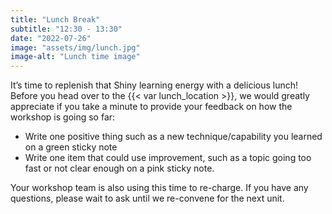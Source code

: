 ```yaml
---
title: "Lunch Break"
subtitle: "12:30 - 13:30"
date: "2022-07-26"
image: "assets/img/lunch.jpg"
image-alt: "Lunch time image"
---
```


It's time to replenish that Shiny learning energy with a delicious lunch! Before you head over to the {{< var lunch_location >}}, we would greatly appreciate if you take a minute to provide your feedback on how the workshop is going so far:

* Write one positive thing such as a new technique/capability you learned on a green sticky note
* Write one item that could use improvement, such as a topic going too fast or not clear enough on a pink sticky note. 

Your workshop team is also using this time to re-charge. If you have any questions, please wait to ask until we re-convene for the next unit.

